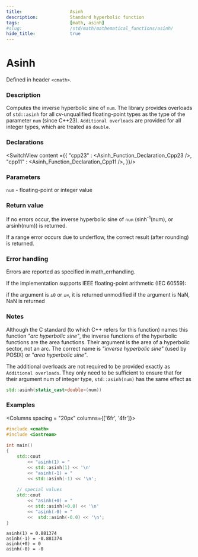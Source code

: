 ```yaml
---
title:                  Asinh
description:            Standard hyperbolic function
tags:                   [math, asinh]
#slug:                  /std/math/mathematical_functions/asinh/
hide_title:             true
---
```



<!----------------- Codes ---------------------->

# Asinh

Defined in header `<cmath>`.

### Description
Computes the inverse hyperbolic sine of `num`. The library provides overloads of `std::asinh` for all cv-unqualified 
floating-point types as the type of the parameter `num` (since C++23).
`Additional overloads` are provided for all integer types, which are treated as `double`.


### Declarations

<SwitchView content ={{
    "cpp23" : <Asinh_Function_Declaration_Cpp23 />,
    "cpp11" : <Asinh_Function_Declaration_Cpp11 />,
}}/>


### Parameters

`num` - floating-point or integer value

### Return value

If no errors occur, the inverse hyperbolic sine of `num` (sinh<sup>-1</sup>(num), or arsinh(num)) is returned.

If a range error occurs due to underflow, the correct result (after rounding) is returned.

### Error handling

Errors are reported as specified in math_errhandling.

If the implementation supports IEEE floating-point arithmetic (IEC 60559):

if the argument is `±0` or `±∞`, it is returned unmodified
if the argument is NaN, NaN is returned


### Notes

Although the C standard (to which C++ refers for this function) names this function 
*"arc hyperbolic sine"*, the inverse functions of the hyperbolic functions are the area functions. 
Their argument is the area of a hyperbolic sector, not an arc. The correct name is *"inverse hyperbolic sine"* (used by POSIX) or *"area hyperbolic sine"*.

The additional overloads are not required to be provided exactly as `Additional overloads`. 
They only need to be sufficient to ensure that for their argument num of integer type, `std::asinh(num)` has the same effect as 
```cpp
std::asinh(static_cast<double>(num))
```

### Examples



<Columns spacing = "20px" columns={['6fr', '4fr']}>
<div>

```cpp
#include <cmath>
#include <iostream>
 
int main()
{
    std::cout 
        << "asinh(1) = " 
        << std::asinh(1) << '\n'
        << "asinh(-1) = " 
        << std::asinh(-1) << '\n';
 
    // special values
    std::cout 
        << "asinh(+0) = " 
        << std::asinh(+0.0) << '\n'
        << "asinh(-0) = " 
        <<  std::asinh(-0.0) << '\n';
}

```

</div>

<div>

```plaintext title="Result"
asinh(1) = 0.881374
asinh(-1) = -0.881374
asinh(+0) = 0
asinh(-0) = -0
```

</div>
</Columns>
